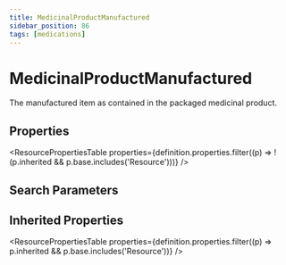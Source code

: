 ```yaml
---
title: MedicinalProductManufactured
sidebar_position: 86
tags: [medications]
---
```



# MedicinalProductManufactured

The manufactured item as contained in the packaged medicinal product.

## Properties

<ResourcePropertiesTable
  properties={definition.properties.filter((p) => !(p.inherited && p.base.includes('Resource')))}
/>

## Search Parameters

<SearchParamsTable searchParams={definition.searchParameters} />

## Inherited Properties

<ResourcePropertiesTable properties={definition.properties.filter((p) => p.inherited && p.base.includes('Resource'))} />
